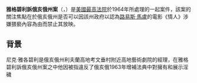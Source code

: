 {{Infobox SCOTUS case
|Litigants=Jacobellis v. Ohio
|ArgueDate=March 26
|ArgueYear=1963
|DecideDate=June 22
|DecideYear=1964
|FullName=Nico Jacobellis v. Ohio
|USVol=378
|USPage=184
|ParallelCitations=84 S. Ct. 1676; 12 [[L. Ed. 2d]] 793; 1964 [[U.S. LEXIS]] 822; 28 Ohio Op. 2d 101
|Prior=Defendant convicted, [[Ohio Courts of Common Pleas|Court of Common Pleas]] of [[Cuyahoga County, Ohio]], 6-3-60; affirmed, 175 [[N.E.2d]] [https://scholar.google.com/scholar_case?case=9765579270841154784 123] ([[Ohio Court of Appeals|Ohio Ct. App.]] 1961); affirmed, 179 N.E.2d [https://scholar.google.com/scholar_case?case=14636328038336358072 777] ([[Supreme Court of Ohio|Ohio]] 1962); probable jurisdiction noted, {{ussc|371|808|1962|el=no}}.
|Subsequent=None
|Holding=The First Amendment, as applied through the Fourteenth, protected a movie theater manager from being prosecuted for possessing and showing a film that was not obscene.
|Plurality=Brennan
|JoinPlurality=Goldberg
|Concurrence=Black
|JoinConcurrence=Douglas
|Concurrence2=Stewart
|Concurrence3=White
|Dissent=Warren
|JoinDissent=Clark
|Dissent2=Harlan
|JoinDissent2=
|LawsApplied=[[First Amendment to the United States Constitution|U.S. Const. amends. I]], [[Fourteenth Amendment to the United States Constitution|XIV]]; Ohio Rev. Code § 2905.34
}}

'''雅格碧利訴俄亥俄州案'''（{{lang-en|Jacobellis v. Ohio}}，{{ussc|378|184|1964}}）是[[美國最高法院]]於1964年所處理的一起案件，該案的關注焦點在於俄亥俄州是否可以因該州政府以認為[[路易斯·馬盧]]的電影《情人{{lang-fr|''Les Amants''}}》涉嫌猥褻內容為由而禁止其放映。

== 背景 ==
尼克·雅各碧利是俄亥俄州利夫蘭高地考文垂村附近高地藝術劇院的經理，在雅格碧利訴俄亥俄州案之中他因被指違反了俄亥俄1963年增補法典中對擁有和展示淫穢
